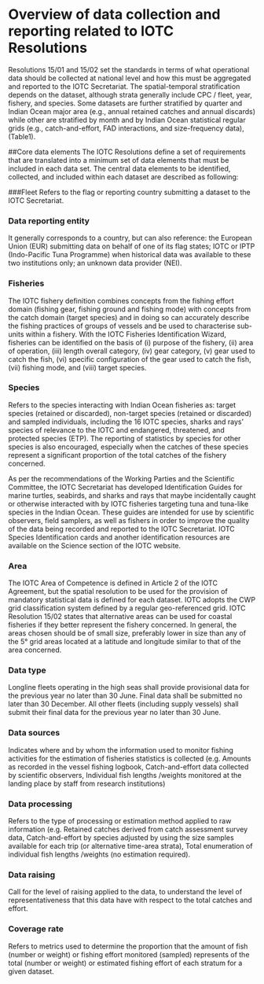 # Overview of data collection and reporting related to IOTC Resolutions 

Resolutions 15/01 and 15/02 set the standards in terms of what operational data should be collected at national level and how this must be aggregated and reported to the IOTC Secretariat.
The spatial-temporal stratification depends on the dataset, although strata generally include CPC / fleet, year, fishery, and species. Some datasets are further stratified by quarter and Indian Ocean major area (e.g., annual retained catches and annual discards) while other are stratified by month and by Indian Ocean statistical regular grids (e.g., catch-and-effort, FAD interactions, and size-frequency data), (Table1).

##Core data elements
The IOTC Resolutions define a set of requirements that are translated into a minimum set of data elements that must be included in each data set. The central data elements to be identified, collected, and included within each dataset are described as following:

###Fleet
Refers to the flag or reporting country submitting a dataset to the IOTC Secretariat.

### Data reporting entity
It generally corresponds to a country, but can also reference: the European Union (EUR) submitting data on behalf of one of its flag states;
IOTC or IPTP (Indo-Pacific Tuna Programme) when historical data was available to these two institutions only; an unknown data provider (NEI).

### Fisheries
The IOTC fishery definition combines concepts from the fishing effort domain (fishing gear, fishing ground and fishing mode) with concepts from the catch domain (target species) and in doing so can accurately describe the fishing practices of groups of vessels and be used to characterise sub-units within a fishery. 
With the IOTC Fisheries Identification Wizard, fisheries can be identified on the basis of 
(i) purpose of the fishery, (ii) area of operation, (iii) length overall category, (iv) gear category, (v) gear used to catch the fish, (vi) specific configuration of the gear used to catch the fish, (vii) fishing mode, and (viii) target species.

### Species
Refers to the species interacting with Indian Ocean fisheries as: target species (retained or discarded), non-target species (retained or discarded) and sampled individuals, including the 16 IOTC species, sharks and rays’ species of relevance to the IOTC and endangered, threatened, and protected species (ETP). The reporting of statistics by species for other species is also encouraged, especially when the catches of these species represent a significant proportion of the total catches of the fishery concerned.

As per the recommendations of the Working Parties and the Scientific Committee, the IOTC Secretariat has developed Identification Guides for marine turtles, seabirds, and sharks and rays that maybe incidentally caught or otherwise interacted with by IOTC fisheries targeting tuna and tuna-like species in the Indian Ocean. These guides are intended for use by scientific observers, field samplers, as well as fishers in order to improve the quality of the data being recorded and reported to the IOTC Secretariat. IOTC Species Identification cards and another identification resources are available on the Science section of the  IOTC website.

### Area
The IOTC Area of Competence is defined in Article 2 of the IOTC Agreement, but the spatial resolution to be used for the provision of mandatory statistical data is defined for each dataset. IOTC adopts the CWP grid classification system defined by a regular geo-referenced grid.
IOTC Resolution 15/02 states that alternative areas can be used for coastal fisheries if they better represent the fishery concerned. In general, the areas chosen should be of small size, preferably lower in size than any of the 5° grid areas located at a latitude and longitude similar to that of the area concerned. 

### Data type
Longline fleets operating in the high seas shall provide provisional data for the previous year no later than 30 June. Final data shall be submitted no later than 30 December. All other fleets (including supply vessels) shall submit their final data for the previous year no later
than 30 June.

### Data sources
Indicates where and by whom the information used to monitor fishing activities for the estimation of fisheries statistics is collected (e.g. Amounts as recorded in the vessel fishing logbook, Catch-and-effort data collected by scientific observers, Individual fish lengths /weights monitored at the landing place by staff from research institutions)

### Data processing
Refers to the type of processing or estimation method applied to raw information (e.g. Retained catches derived from catch assessment survey data, Catch-and-effort by species adjusted by using the size samples available for each trip (or alternative time-area strata), Total enumeration of individual fish lengths /weights (no estimation required).

### Data raising
Call for the level of raising applied to the data, to understand the level of representativeness that this data have with respect to the total catches and effort.

### Coverage rate
Refers to metrics used to determine the proportion that the amount of fish (number or weight) or fishing effort monitored (sampled) represents of the total (number or weight) or estimated fishing effort of each stratum for a given dataset.
